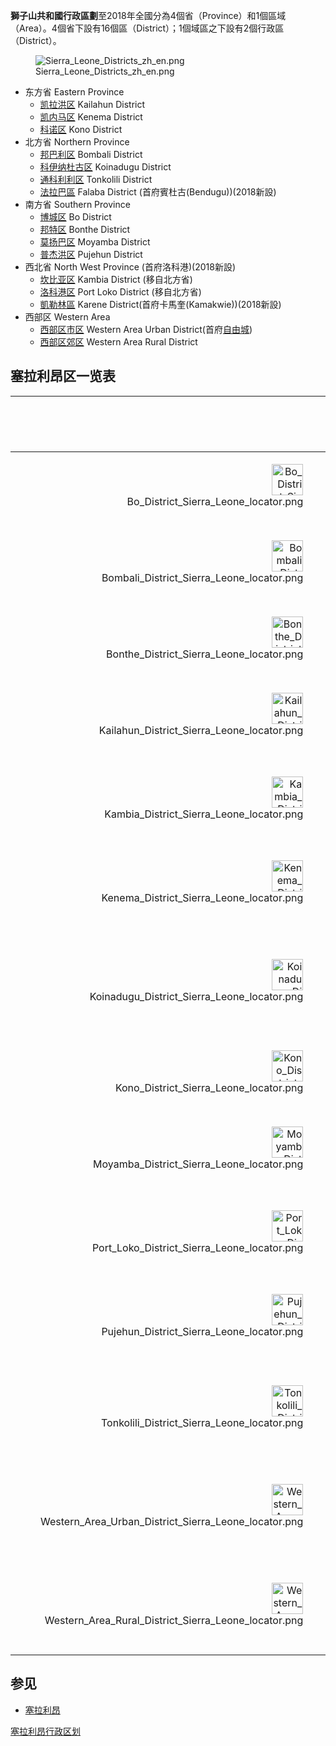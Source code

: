 {{NoteTA
|T=zh-cn:塞拉利昂行政区划; zh-hk:塞拉利昂行政區劃; zh-tw:獅子山共和國行政區劃; zh-sg:塞拉利昂行政区划;
|1=zh-cn:塞拉利昂行政区划; zh-hk:塞拉利昂行政區劃; zh-tw:獅子山共和國行政區劃; zh-sg:塞拉利昂行政区划;
}}
'''獅子山共和國行政區劃'''至2018年全國分為4個省（Province）和1個區域（Area）。4個省下設有16個區（District）；1個域區之下設有2個行政區（District）。

[[File:Sierra_Leone_Districts_zh_en.png|right]]
*东方省 Eastern Province
**[[凯拉洪区|凯拉洪区]] Kailahun District
**[[凯内马区|凯内马区]] Kenema District
**[[科诺区|科诺区]] Kono District
*北方省 Northern Province
**[[邦巴利区|邦巴利区]] Bombali District 　 
**[[科伊纳杜古区|科伊纳杜古区]] Koinadugu District  　 
**[[通科利利区|通科利利区]] Tonkolili District 
**[[法拉巴區|法拉巴區]] Falaba District (首府賓杜古(Bendugu))(2018新設)
*南方省 Southern Province
**[[博城区|博城区]] Bo District  　 
**[[邦特区|邦特区]] Bonthe District  　 
**[[莫扬巴区|莫扬巴区]] Moyamba District  　 
**[[普杰洪区|普杰洪区]] Pujehun District
*西北省 North West Province (首府洛科港)(2018新設) 
**[[坎比亚区|坎比亚区]] Kambia District (移自北方省)　 
**[[洛科港区|洛科港区]] Port Loko District (移自北方省) 
**[[凱勒林區|凱勒林區]] Karene District(首府卡馬奎(Kamakwie))(2018新設)
*西部区 Western Area
**[[西部区市区|西部区市区]] Western Area Urban District(首府[[自由城|自由城]])
**[[西部区郊区|西部区郊区]] Western Area Rural District

== 塞拉利昂区一览表 ==
{| style="clear:both;"
 |- style="background-color:#bbbbbb;"
 ! 
 ! 区名
 ! 英文
 ! 首府
 ! 英文
 |- style="background-color:#dddddd;"
 | style="text-align:right" | [[File:Bo_District_Sierra_Leone_locator.png|50px]]
 | [[博城区|博城区]]
 | align="center"| Bo District
 | align="center"| [[博城|博城]]
 | align="center"|  Bo
 |- style="background-color:#eeeeee;"
 | style="text-align:right" | [[File:Bombali_District_Sierra_Leone_locator.png|50px]]
 | [[邦巴利区|邦巴利区]]
 | align="center"| Bombali District
 | align="center"|  [[马卡尼|马卡尼]]
 | align="center"|  Makeni
 |- style="background-color:#dddddd;"
 | style="text-align:right" | [[File:Bonthe_District_Sierra_Leone_locator.png|50px]]
 | [[邦特区|邦特区]]
 | align="center"| Bonthe District
 | align="center"| [[邦特|邦特]]
 | align="center"| Bonthe
 |- style="background-color:#eeeeee;"
 | style="text-align:right" | [[File:Kailahun_District_Sierra_Leone_locator.png|50px]]
 | [[凯拉洪区|凯拉洪区]]
 | align="center"| Kailahun District
 | align="center"| [[凯拉洪|凯拉洪]]
 | align="center"| Kailahun
 |- style="background-color:#dddddd;"
 | style="text-align:right" | [[File:Kambia_District_Sierra_Leone_locator.png|50px]]
 | [[坎比亚区|坎比亚区]]
 | align="center"| Kambia District
 | align="center"| [[坎比亚|坎比亚]]
 | align="center"| Kambia
 |- style="background-color:#eeeeee;"
 | style="text-align:right" | [[File:Kenema_District_Sierra_Leone_locator.png|50px]]
 | [[凯内马区|凯内马区]]
 | align="center"| Kenema District
 | align="center"| [[凯内马|凯内马]]
 | align="center"| Kenema
 |- style="background-color:#dddddd;"
 | style="text-align:right" | [[File:Koinadugu_District_Sierra_Leone_locator.png|50px]]
 | [[科伊纳杜古区|科伊纳杜古区]]
 | align="center"| Koinadugu District
 | align="center"| [[卡巴拉|卡巴拉]]
 | align="center"| Kabala
 |- style="background-color:#eeeeee;"
 | style="text-align:right" | [[File:Kono_District_Sierra_Leone_locator.png|50px]]
 | [[科诺区|科诺区]]
 | align="center"| Kono District
 | align="center"| [[塞法杜|塞法杜]]
 | align="center"| Sefadu
 |- style="background-color:#dddddd;"
 | style="text-align:right" | [[File:Moyamba_District_Sierra_Leone_locator.png|50px]]
 | [[莫扬巴区|莫扬巴区]]
 | align="center"| Moyamba District
 | align="center"| [[莫扬巴|莫扬巴]]
 | align="center"| Moyamba
 |- style="background-color:#eeeeee;"
 | style="text-align:right" | [[File:Port_Loko_District_Sierra_Leone_locator.png|50px]]
 | [[洛科港区|洛科港区]]
 | align="center"| Port Loko District
 | align="center"| [[洛科港|洛科港]]
 | align="center"| Port Loko
 |- style="background-color:#dddddd;"
 | style="text-align:right" | [[File:Pujehun_District_Sierra_Leone_locator.png|50px]]
 | [[普杰洪区|普杰洪区]]
 | align="center"| Pujehun District
 | align="center"| [[普杰洪|普杰洪]]
 | align="center"| Pujehun
 |- style="background-color:#eeeeee;"
 | style="text-align:right" | [[File:Tonkolili_District_Sierra_Leone_locator.png|50px]]
 | [[通科利利区|通科利利区]]
 | align="center"| Tonkolili District
 | align="center"| [[马布拉卡|马布拉卡]]
 | align="center"| Magburaka
 |- style="background-color:#dddddd;"
 | style="text-align:right" | [[File:Western_Area_Urban_District_Sierra_Leone_locator.png|50px]]
 | [[西部区市区|西部区市区]]
 | align="center"| Western Area Urban District
 | align="center"| [[弗里敦|弗里敦]]
 | align="center"| Freetown
 |- style="background-color:#eeeeee;"
 | style="text-align:right" | [[File:Western_Area_Rural_District_Sierra_Leone_locator.png|50px]]
 | [[西部区郊区|西部区郊区]]
 | align="center"| Western Area Rural District
 | align="center"| [[弗里敦|弗里敦]]
 | align="center"| Freetown
 |}

==参见==
*[[塞拉利昂|塞拉利昂]]


{{塞拉利昂大区}}
[[Category:塞拉利昂行政区划|]]

{{非洲题目|行政区划}}